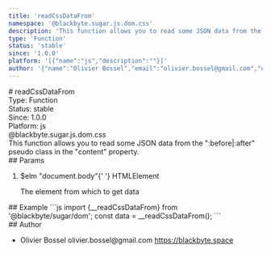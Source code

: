 ```yaml
---
title: 'readCssDataFrom'
namespace: '@blackbyte.sugar.js.dom.css'
description: 'This function allows you to read some JSON data from the &quot;:before|:after&quot; pseudo class in the &quot;content&quot; property.'
type: 'Function'
status: 'stable'
since: '1.0.0'
platform: '[{"name":"js","description":""}]'
author: '{"name":"Olivier Bossel","email":"olivier.bossel@gmail.com","url":"https://blackbyte.space"}'
---
```


<div class="docmap-mdx">
  # readCssDataFrom
  <div class="_metas">
    <div class="_type">
      <span class="_type-label">Type:</span>
      <span class="_type-value">Function</span>
    </div>
    <div class="_status">
      <span class="_status-label">Status:</span>
      <span class="_status-value -stable">stable</span>
    </div>
    <div class="_since">
      <span class="_since-label">Since:</span>
      <span class="_since-value">1.0.0</span>
    </div>
    <div class="_platform">
      <span class="_platform-label">Platform:</span>
      <span class="_platform-value -js">js</span>
    </div>
  </div>
  <div class="_namespace">@blackbyte.sugar.js.dom.css</div>
  <div class="_description typo-lead typo-format">
    This function allows you to read some JSON data from the
    &quot;:before|:after&quot; pseudo class in the &quot;content&quot; property.
  </div>
  <div class="_params">
    ## Params
    <ol class="_list">
      <li class="_item">
        <span class="_name">$elm</span>
        <span class="_default">&quot;document&period;body&quot;</span>{' '}
        <span class="_type">HTMLElement</span>
        <p class="_description">The element from which to get data</p>
      </li>
    </ol>
  </div>
  <div class="_examples">
    ## Example ```js import {__readCssDataFrom} from '@blackbyte/sugar/dom';
    const data = __readCssDataFrom(); ```
  </div>
  <div class="_author">
    ## Author
    <ul class="_list">
      <li class="_item">
        <span class="_name">Olivier Bossel</span>
        <span class="_email">olivier.bossel@gmail.com</span>
        <a href="https://blackbyte.space" target="_blank" class="_url">
          https://blackbyte.space
        </a>
      </li>
    </ul>
  </div>
</div>
